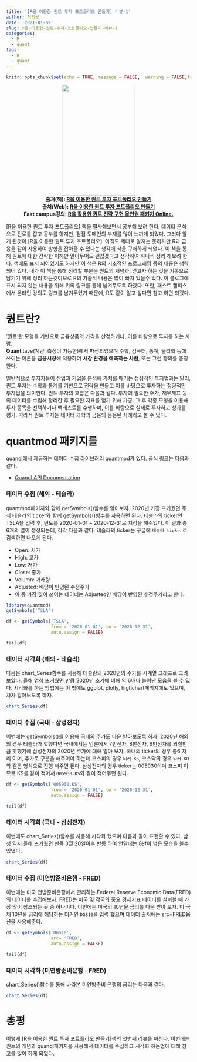 ```yaml
---
title: '[R을 이용한 퀀트 투자 포트폴리오 만들기] 리뷰-1'
author: 최의용
date: '2021-01-09'
slug: r을-이용한-퀀트-투자-포트폴리오-만들기-리뷰-1
categories:
  - R
  - quant
tags:
  - R
  - quant
---
```


```r
knitr::opts_chunk$set(echo = TRUE, message = FALSE,  warning = FALSE,fig.align = "center")
```

<p align="center">
<img src="/post/2021-01-09-r을-이용한-퀀트-투자-포트폴리오-만들기-리뷰-1_files/r_quant_book_lhy.jpg" width="200" height="300"><br>
<b>출처(책): [R을 이용한 퀀트 투자 포트폴리오 만들기](https://www.aladin.co.kr/shop/wproduct.aspx?ItemId=204061457)</b><br>
<b>출처(Web): [R을 이용한 퀀트 투자 포트폴리오 만들기](https://hyunyulhenry.github.io/quant_cookbook/)</b><br>
<b>Fast campus강의: [R을 활용한 퀀트 전략 구현 올인원 패키지 Online.](https://www.fastcampus.co.kr/data_online_fin/?utm_source=teacher&utm_medium=blog&utm_campaign=data_online_fin&utm_content=posting_20200323&utm_expid=.Zp_J6_qjR5KOvw4Ou4dwBA.0&utm_referrer=https%3A%2F%2Fhyunyulhenry.github.io%2F)</b><br>
</p>

[R을 이용한 퀀트 투자 포트폴리오] 책을 필사해보면서 공부해 보려 한다. 데이터 분석으로 진로를 잡고 공부를 하지만, 점점 도메인의 부재를 많이 느끼게 되었다. 그러다 알게 된것이 [R을 이용한 퀀트 투자 포트폴리오]. 아직도 제대로 알지는 못하지만 R과 금융을 같이 사용하여 방향을 잡아줄 수 있다는 생각에 책을 구매하게 되었다. 이 책을 통해 퀀트에 대한 간략한 이해만 알아두어도 괜찮겠다고 생각하여 하나씩 정리 해보려 한다. 책에도 표시 되어있기도 하지만 이 책은 R의 기초적인 프로그래밍 등의 내용은 생략 되어 있다. 내가 이 책을 통해 정리할 부분은 퀀트의 개념과, 얻고자 하는 것을 기록으로 남기기 위해 정리 하는것이므로 R의 기술적 내용은 많이 빠져 있을수 있다. 이 블로그에 표시 되지 않는 내용을 위해 위의 링크를 통해 남겨두도록 하겠다. 또한, 패스트 캠퍼스에서 온라인 강의도 링크를 남겨두었기 때문에, R도 같이 알고 싶다면 참고 하면 되겠다.

# 퀀트란?

'퀀트'란 모형을 기반으로 금융상품의 가격을 산정하거나, 이를 바탕으로 투자를 하는 사람. <br>
<b>Quant</b>itave(계량, 측정이 가능한)에서 파생되었으며 수학, 컴퓨터, 통계, 물리학 등에 쓰이는 이론을 <b>금융시장</b>에 적용하여 <b>시장 환경을 예측하는 사람</b>, 또는 그런 행외를 총칭한다. <br>

일반적으로 투자자들이 산업과 기업을 분석해 가치를 매기는 정성적인 투자법과는 달리, 퀀트 투자는 수학과 통계를 기반으로 전략을 만들고 이를 바탕으로 투자하는 정량적인 투자법을 의미한다. 퀀트 투자의 흐름은 다음과 같다. 투자에 필요한 주가, 재무제표 등의 데이터를 수집해 정리한 후 필요한 지표를 얻기 위해 가공. 그 후 각종 모형을 이용해 투자 종목을 선택하거나 백테스트를 수행하며, 이를 바탕으로 실제로 투자하고 성과를 평가. 따라서 퀀트 투자는 데이터 과학과 금융의 응용된 사례라고 볼 수 있다.

# quantmod 패키지를

quandl에서 제공하는 데이터 수집 라이브러리 quantmod가 있다. 공식 링크는 다음과 같다.

- [Quandl API Documentation](https://docs.quandl.com/)

### 데이터 수집 (해외 - 테슬라)

quantmod패키지와 함께 getSymbols()함수를 알아보자. 2020년 가장 뜨거웠던 주식 테슬라의 ticker와 함께 getSymbols()함수를 사용하면 된다. 테슬라의 ticker인 TSLA을 입력 후, 년도를 2020-01-01 ~ 2020-12-31로 지정을 해주었다. 이 결과 총 6개의 열이 생성되는데, 각각 다음과 같다. 테슬라의 ticker는 구글에 `테슬라 ticker`로 검색하면 나오게 된다.

- Open: 시가
- High: 고가
- Low: 저가
- Close: 종가
- Volumn: 거래량
- Adjusted: 배당이 반영된 수정주가
- 이 중 가장 많이 쓰이는 데이터는 Adjusted인 배당이 반영된 수정주가라고 한다.

```r
library(quantmod)
getSymbols('TSLA')

df <- getSymbols('TSLA',
                 from = '2020-01-01', to = '2020-12-31',
                 auto.assign = FALSE)

tail(df)
```

### 데이터 시각화 (해외 - 테슬라)

다음은 chart_Series함수를 사용해 테슬랑의 2020년의 주가를 시계열 그래프로 그려보았다. 올해 엄청 뜨거웠떤 만큼 2020년 초기에 비해 약 6배나 늘어난 모습을 볼 수 있다. 시각화를 하는 방법에는 이 밖에도 ggplot, plotly, highchart패키지에도 있으며, 차차 알아보도록 하자.

```r
chart_Series(df)
```

### 데이터 수집 (국내 - 삼성전자)

이번에는 getSymbols()를 이용해 국내의 주가도 다운 받아보도록 하자. 2020년 해외의 경우 테슬라가 핫했다면 국내에서는 언론에서 7만전자, 8만전자, 9만전자를 외칠만큼 핫했기에 삼성전자의 2020년 주가에 대해 알아 보자. 국내의 ticker의 경우 총6 자리 이며, 추가로 구분을 해주어야 하는데 코스피의 경우 `티커.KS`, 코스닥의 경우 `티커.KQ`와 같은 형식으로 진행 해주면 된다. 삼성전자의 경우 ticker는 005930이며 코스피 이므로 KS를 같이 적어서 `005930.KS`와 같이 적어주면 된다.

```r
df <- getSymbols('005930.KS',
                 from = '2020-01-01', to = '2020-12-31',
                 auto.assign = FALSE)

tail(df)
```

### 데이터 시각화 (국내 - 삼성전자)

이번에도 chart_Series()함수를 사용해 시각화 했으며 다음과 같이 표현할 수 있다. 삼성 역시 올해 뜨거웠던 만큼 3월 20일이후 반등 하여 연말에는 8만이 넘은 모습을 볼수 있었다.

```r
chart_Series(df)
```

### 데이터 수집 (미연방준비은행 - FRED)

이번에는 미국 연방준비은행에서 관리하는 Federal Reserve Economic Data(FRED)의 데이터를 수집해보자. FRED는 미국 및 각국의 중요 경제지표 데이터를 살펴볼 때 가장 많이 참조되는 곳 중 하나이다. 이번에는 미국의 10년물 금리를 다운 받아 보자. 미 국채 10년물 금리에 해당하는 티커인 `DGS10`을 입력 했으며 데이터 출처에는 src=FRED옵션을 사용해준다.

```r
df <- getSymbols('DGS10',
                 src= 'FRED',
                 auto.assign = FALSE)

tail(df)
```

### 데이터 시각화 (미연방준비은행 - FRED)

chart_Series()함수를 통해 바라본 미연방준비 은행의 금리는 다음과 같다.

```r
chart_Series(df)
```

# 총평

이렇게 [R을 이용한 퀀트 투자 포트폴리오 만들기]책의 첫번째 리뷰를 마친다. 이번에는 퀀트의 개념과 quandl패키지를 사용해서 데이터를 수집하고 시각화 하는법에 대해 참고를 많이 하게 되었다.
